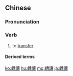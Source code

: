 {{also|转让}}
==Chinese==
{{zh-forms|s=转让}}

===Pronunciation===
{{zh-pron
|m=zhuǎnràng
|c=zyun2 joeng6
|mn=qz,tw,xm:choán-niū/zz:choán-niō͘/xm:choán-liōng/zz:choán-jiāng
|cat=v
}}

===Verb===
{{zh-verb}}

# to [[transfer]]
#: {{zh-x|股權 轉讓|'''''transfer''' of share ownership''}}

====Derived terms====
{{zh-der|產權轉讓|技術轉讓}}

[[ko:轉讓]]
[[hu:轉讓]]
[[mg:轉讓]]
[[ja:轉讓]]